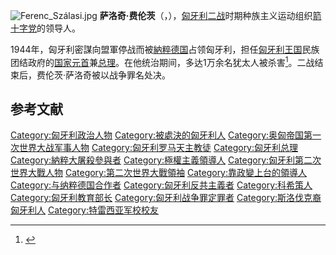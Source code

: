 [[File:Ferenc_Szálasi.jpg|thumb]]
'''萨洛奇·费伦茨'''（{{lang-hu|'''Szálasi Ferenc'''}}，{{bd|1897年|1月6日|1946年|3月12日|catIdx=S}}），[[匈牙利|匈牙利]][[二战|二战]]时期种族主义运动组织[[箭十字党|箭十字党]]的领导人。

1944年，匈牙利密謀向盟軍停战而被[[納粹德国|納粹德国]]占领匈牙利，担任[[匈牙利王国|匈牙利王国]]民族团结政府的[[国家元首|国家元首]]兼[[总理|总理]]。在他统治期间，多达1万余名犹太人被杀害<ref name="JOH">{{cite book|last=Patai|first=Raphael|title=The Jews of Hungary:History, Culture, Psychology|publisher=Wayne State University Press|location=590|year=1996|pages=730|isbn=0-8143-2561-0|url=http://books.google.com/books?id=LLuPS1yVDf8C&printsec=frontcover&dq=%22the+jews+of+hungary%22&ei=06nrSeGqEoyENKapuLQB&client=firefox-a#PPA590,M1|access-date=2013-08-04|archive-date=2016-05-14|archive-url=https://web.archive.org/web/20160514052634/https://books.google.com/books?id=LLuPS1yVDf8C&printsec=frontcover&dq=%22the+jews+of+hungary%22&ei=06nrSeGqEoyENKapuLQB&client=firefox-a#PPA590,M1|dead-url=no}}</ref>。二战结束后，费伦茨·萨洛奇被以战争罪名处决。

==参考文献==
{{reflist}}

{{Authority control}}
{{DEFAULTSORT:Szálasi, Ferenc}}
[[Category:匈牙利政治人物|Category:匈牙利政治人物]]
[[Category:被處決的匈牙利人|Category:被處決的匈牙利人]]
[[Category:奥匈帝国第一次世界大战军事人物|Category:奥匈帝国第一次世界大战军事人物]]
[[Category:匈牙利罗马天主教徒|Category:匈牙利罗马天主教徒]]
[[Category:匈牙利总理|Category:匈牙利总理]]
[[Category:納粹大屠殺參與者|Category:納粹大屠殺參與者]]
[[Category:極權主義領導人|Category:極權主義領導人]]
[[Category:匈牙利第二次世界大戰人物|Category:匈牙利第二次世界大戰人物]]
[[Category:第二次世界大戰領袖|Category:第二次世界大戰領袖]]
[[Category:靠政變上台的領導人|Category:靠政變上台的領導人]]
[[Category:与纳粹德国合作者|Category:与纳粹德国合作者]]
[[Category:匈牙利反共主義者|Category:匈牙利反共主義者]]
[[Category:科希策人|Category:科希策人]]
[[Category:匈牙利教育部长|Category:匈牙利教育部长]]
[[Category:匈牙利战争罪定罪者|Category:匈牙利战争罪定罪者]]
[[Category:斯洛伐克裔匈牙利人|Category:斯洛伐克裔匈牙利人]]
[[Category:特雷西亚军校校友|Category:特雷西亚军校校友]]